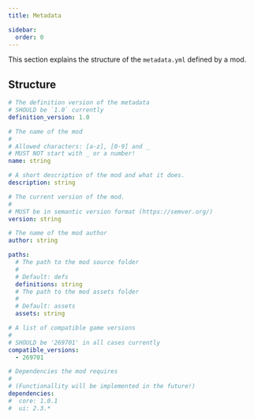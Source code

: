 ```yaml
---
title: Metadata

sidebar:
  order: 0
---
```


This section explains the structure of the `metadata.yml` defined by a mod.

## Structure

```yaml
# The definition version of the metadata
# SHOULD be `1.0` currently
definition_version: 1.0

# The name of the mod
#
# Allowed characters: [a-z], [0-9] and _
# MUST NOT start with _ or a number!
name: string

# A short description of the mod and what it does.
description: string

# The current version of the mod.
#
# MUST be in semantic version format (https://semver.org/)
version: string

# The name of the mod author
author: string

paths:
  # The path to the mod source folder
  #
  # Default: defs
  definitions: string
  # The path to the mod assets folder
  #
  # Default: assets
  assets: string

# A list of compatible game versions
#
# SHOULD be '269701' in all cases currently
compatible_versions:
  - 269701

# Dependencies the mod requires
#
# (Functionallity will be implemented in the future!)
dependencies:
#  core: 1.0.1
#  ui: 2.3.*
```
